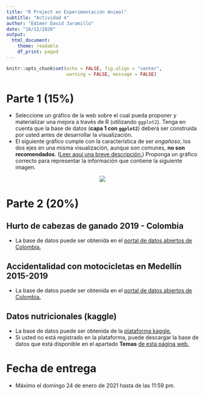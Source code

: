```yaml
---
title: "R Project en Experimentación Animal"
subtitle: "Actividad 4"
author: "Edimer David Jaramillo"
date: "16/12/2020"
output:
  html_document:
    theme: readable
    df_print: paged
---
```


```r
knitr::opts_chunk$set(echo = FALSE, fig.align = "center",
                      warning = FALSE, message = FALSE)
```

# Parte 1 (15%)

- Seleccione un gráfico de la web  sobre el cual pueda proponer y materializar una mejora a través de R (utilizando `ggplot2`). Tenga en cuenta que la base de datos (**capa 1 con `ggplot2`**) deberá ser construida por usted antes de desarrollar la visualización.
- El siguiente gráfico cumple con la característica de ser *engañoso*, los dos ejes en una misma visualización, aunque son comunes, **no son recomendados**. ([Leer aquí una breve descripción.](https://blog.revolutionanalytics.com/2016/08/dual-axis-time-series.html)) Proponga un gráfico correcto para representar la información que contiene la siguiente imagen.

<center>
![](image/img1.PNG)
</center>

# Parte 2 (20%)

## Hurto de cabezas de ganado 2019 - Colombia

- La base de datos puede ser obtenida en el [portal de datos abiertos de Colombia.](https://www.datos.gov.co/Estad-sticas-Nacionales/HURTO-A-CABEZAS-DE-GANADO-PER-ODO-DEL-01-DE-ENERO-/yvbq-tq9x)

## Accidentalidad con motocicletas en Medellín 2015-2019

- La base de datos puede ser obtenida en el [portal de datos abiertos de Colombia.](https://www.datos.gov.co/Estad-sticas-Nacionales/Accidentalidad-con-motos-municipio-de-Medell-n-act/b7ik-2upt)

## Datos nutricionales (kaggle)

- La base de datos puede ser obtenida de la  [plataforma kaggle.](https://www.kaggle.com/ofrancisco/emoji-diet-nutritional-data-sr28)
- Si usted no está registrado en la plataforma, puede descargar la base de datos que está disponible en el apartado **Temas** [de esta página web.](https://rproject-udea.netlify.app/services/)

# Fecha de entrega

- Máximo el domingo 24 de enero de 2021 hasta de las 11:59 pm.